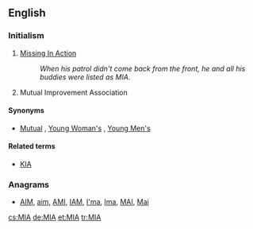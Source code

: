 {{also|mia|Mia}}
==English==

===Initialism===
{{rfc-header|Initialism}}
{{head|en|initialism}}

# [[missing in action|Missing In Action]]
#: ''When his patrol didn't come back from the front, he and all his buddies were listed as MIA''.
# {{context|Mormonism|lang=en}} Mutual Improvement Association

====Synonyms====
* {{sense|Mutual Improvement Association}} [[Mutual]] , [[w:Young Women (organization)|Young Woman's]] , [[w:Young Men (organization)|Young Men's]]

====Related terms====
* {{sense|military}} [[KIA]]

===Anagrams===
* [[AIM#English|AIM]], [[aim#English|aim]], [[AMI#English|AMI]], [[IAM#English|IAM]], [[I'ma#English|I'ma]], [[Ima#English|Ima]], [[MAI#English|MAI]], [[Mai#English|Mai]]

[[cs:MIA]]
[[de:MIA]]
[[et:MIA]]
[[tr:MIA]]